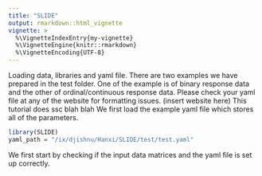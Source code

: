 ```yaml
---
title: "SLIDE"
output: rmarkdown::html_vignette
vignette: >
  %\VignetteIndexEntry{my-vignette}
  %\VignetteEngine{knitr::rmarkdown}
  %\VignetteEncoding{UTF-8}
---
```


Loading data, libraries and yaml file. There are two examples we have prepared in the test folder. One of the example is of binary response data and the other of ordinal/continuous response data. Please check your yaml file at any of the website for formatting issues. (insert website here) This tutorial does ssc blah blah We first load the example yaml file which stores all of the parameters.

```r
library(SLIDE)
yaml_path = "/ix/djishnu/Hanxi/SLIDE/test/test.yaml"
```

We first start by checking if the input data matrices and the yaml file is set up correctly.

```r

```

